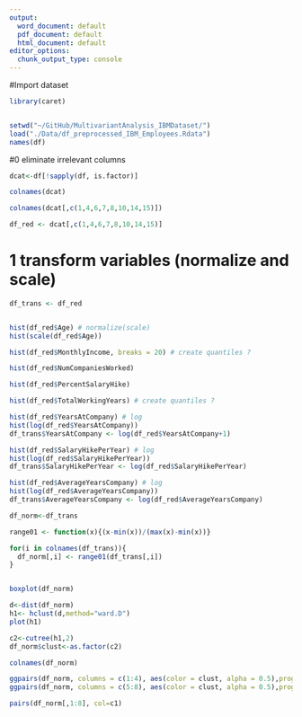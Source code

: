 ```yaml
---
output:
  word_document: default
  pdf_document: default
  html_document: default
editor_options:
  chunk_output_type: console
---
```


#Import dataset
```r
library(caret)


setwd("~/GitHub/MultivariantAnalysis_IBMDataset/")
load("./Data/df_preprocessed_IBM_Employees.Rdata") 
names(df) 

```

#0 eliminate irrelevant columns
```r

dcat<-df[!sapply(df, is.factor)]

colnames(dcat)

colnames(dcat[,c(1,4,6,7,8,10,14,15)])

df_red <- dcat[,c(1,4,6,7,8,10,14,15)]

```


# 1 transform variables (normalize and scale)
```r

df_trans <- df_red


hist(df_red$Age) # normalize(scale)
hist(scale(df_red$Age))

hist(df_red$MonthlyIncome, breaks = 20) # create quantiles ?

hist(df_red$NumCompaniesWorked) 

hist(df_red$PercentSalaryHike) 

hist(df_red$TotalWorkingYears) # create quantiles ? 

hist(df_red$YearsAtCompany) # log 
hist(log(df_red$YearsAtCompany))
df_trans$YearsAtCompany <- log(df_red$YearsAtCompany+1)

hist(df_red$SalaryHikePerYear) # log 
hist(log(df_red$SalaryHikePerYear))
df_trans$SalaryHikePerYear <- log(df_red$SalaryHikePerYear)

hist(df_red$AverageYearsCompany) # log 
hist(log(df_red$AverageYearsCompany))
df_trans$AverageYearsCompany <- log(df_red$AverageYearsCompany)

df_norm<-df_trans

range01 <- function(x){(x-min(x))/(max(x)-min(x))}

for(i in colnames(df_trans)){
  df_norm[,i] <- range01(df_trans[,i])
}


boxplot(df_norm)

```


```r


d<-dist(df_norm) 
h1<- hclust(d,method="ward.D")
plot(h1)

c2<-cutree(h1,2)
df_norm$clust<-as.factor(c2)

colnames(df_norm)

ggpairs(df_norm, columns = c(1:4), aes(color = clust, alpha = 0.5),progress = FALSE)
ggpairs(df_norm, columns = c(5:8), aes(color = clust, alpha = 0.5),progress = FALSE)

pairs(df_norm[,1:8], col=c1)

```




